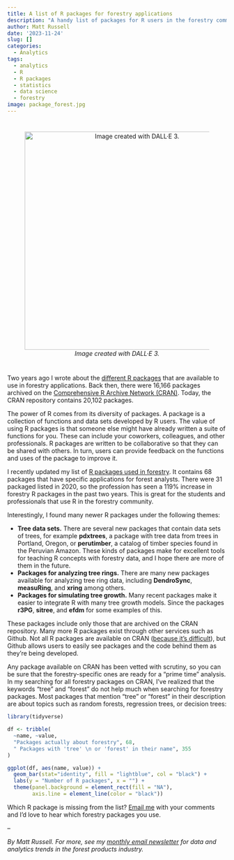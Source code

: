 ```yaml
---
title: A list of R packages for forestry applications
description: "A handy list of packages for R users in the forestry community."
author: Matt Russell
date: '2023-11-24'
slug: []
categories:
  - Analytics
tags:
  - analytics
  - R
  - R packages
  - statistics
  - data science
  - forestry
image: package_forest.jpg
---
```


# 
<center>

![*Image created with DALL·E 3.*](package_forest.jpg){width=500px}
</center>
#  

Two years ago I wrote about the [different R packages](https://arbor-analytics.com/post/31-r-packages-for-forest-analysts/) that are available to use in forestry applications. Back then, there were 16,166 packages archived on the [Comprehensive R Archive Network (CRAN)](https://cran.r-project.org/web/packages/). Today, the CRAN repository contains 20,102 packages.

The power of R comes from its diversity of packages. A package is a collection of functions and data sets developed by R users. The value of using R packages is that someone else might have already written a suite of functions for you. These can include your coworkers, colleagues, and other professionals. R packages are written to be collaborative so that they can be shared with others. In turn, users can provide feedback on the functions and uses of the package to improve it. 

I recently updated my list of [R packages used in forestry](https://docs.google.com/spreadsheets/d/1GTVJsQ-MthC7dMDarts68Q9lSxMgerzUs198RkGHaII/edit?usp=sharing). It contains 68 packages that have specific applications for forest analysts. There were 31 packaged listed in 2020, so the profession has seen a 119% increase in forestry R packages in the past two years. This is great for the students and professionals that use R in the forestry community.

Interestingly, I found many newer R packages under the following themes:

* **Tree data sets.** There are several new packages that contain data sets of trees, for example **pdxtrees**, a package with tree data from trees in Portland, Oregon, or **perutimber**, a catalog of timber species found in the Peruvian Amazon. These kinds of packages make for excellent tools for teaching R concepts with forestry data, and I hope there are more of them in the future.
* **Packages for analyzing tree rings.** There are many new packages available for analyzing tree ring data, including **DendroSync**, **measuRing**, and **xring** among others.  
* **Packages for simulating tree growth.** Many recent packages make it easier to integrate R with many tree growth models. Since the packages **r3PG**, **sitree**, and **efdm** for some examples of this. 

These packages include only those that are archived on the CRAN repository. Many more R packages exist through other services such as Github. Not all R packages are available on CRAN ([because it’s difficult](https://kbroman.org/pkg_primer/pages/cran.html)), but Github allows users to easily see packages and the code behind them as they're being developed.

Any package available on CRAN has been vetted with scrutiny, so you can be sure that the forestry-specific ones are ready for a "prime time" analysis. In my searching for all forestry packages on CRAN, I've realized that the keywords “tree” and “forest” do not help much when searching for forestry packages. Most packages that mention “tree” or “forest” in their description are about topics such as random forests, regression trees, or decision trees: 

```r
library(tidyverse)

df <- tribble(
  ~name, ~value,
  "Packages actually about forestry", 68,
  " Packages with 'tree' \n or 'forest' in their name", 355
)

ggplot(df, aes(name, value)) +
  geom_bar(stat="identity", fill = "lightblue", col = "black") +
  labs(y = "Number of R packages", x = "") +
  theme(panel.background = element_rect(fill = "NA"),
        axis.line = element_line(color = "black"))

```

Which R package is missing from the list? [Email me](mailto:matt@arbor-analytics.com) with your comments and I'd love to hear which forestry packages you use.

--

*By Matt Russell. For more, see my [monthly email newsletter](https://mailchi.mp/d96897dc0f46/arbor-analytics) for data and analytics trends in the forest products industry.*

